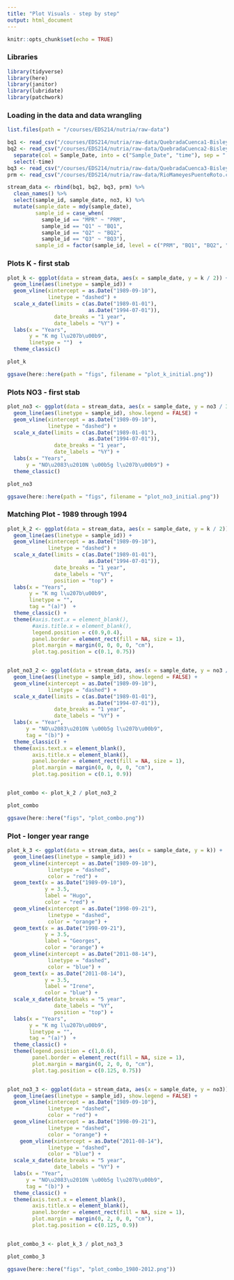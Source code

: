```yaml
---
title: "Plot Visuals - step by step"
output: html_document
---
```


```r
knitr::opts_chunk$set(echo = TRUE)
```

### Libraries
```r
library(tidyverse)
library(here)
library(janitor)
library(lubridate)
library(patchwork)
```


### Loading in the data and data wrangling
```r
list.files(path = "/courses/EDS214/nutria/raw-data")

bq1 <- read_csv("/courses/EDS214/nutria/raw-data/QuebradaCuenca1-Bisley.csv", na = c("-9999", "-9999.00"))
bq2 <- read_csv("/courses/EDS214/nutria/raw-data/QuebradaCuenca2-Bisley.csv", na = c("-9999", "-9999.00")) %>% 
  separate(col = Sample_Date, into = c("Sample_Date", "time"), sep = " ") %>% 
  select(-time)
bq3 <- read_csv("/courses/EDS214/nutria/raw-data/QuebradaCuenca3-Bisley.csv", na = c("-9999", "-9999.00"))
prm <- read_csv("/courses/EDS214/nutria/raw-data/RioMameyesPuenteRoto.csv", na = c("-9999", "-9999.00"))

stream_data <- rbind(bq1, bq2, bq3, prm) %>% 
  clean_names() %>% 
  select(sample_id, sample_date, no3, k) %>% 
  mutate(sample_date = mdy(sample_date),
         sample_id = case_when(
           sample_id == "MPR" ~ "PRM",
           sample_id == "Q1" ~ "BQ1",
           sample_id == "Q2" ~ "BQ2",
           sample_id == "Q3" ~ "BQ3"),
         sample_id = factor(sample_id, level = c("PRM", "BQ1", "BQ2", "BQ3")))

```


### Plots K - first stab
```r
plot_k <- ggplot(data = stream_data, aes(x = sample_date, y = k / 2)) +
  geom_line(aes(linetype = sample_id)) +
  geom_vline(xintercept = as.Date("1989-09-10"), 
             linetype = "dashed") +
  scale_x_date(limits = c(as.Date("1989-01-01"), 
                          as.Date("1994-07-01")), 
               date_breaks = "1 year", 
               date_labels = "%Y") +
  labs(x = "Years", 
       y = "K mg l\u207b\u00b9",
       linetype = "")  +
  theme_classic()

plot_k

ggsave(here::here(path = "figs", filename = "plot_k_initial.png"))
```

### Plots NO3 - first stab
```r
plot_no3 <- ggplot(data = stream_data, aes(x = sample_date, y = no3 / 3)) +
  geom_line(aes(linetype = sample_id), show.legend = FALSE) +
  geom_vline(xintercept = as.Date("1989-09-10"), 
             linetype = "dashed") +
  scale_x_date(limits = c(as.Date("1989-01-01"), 
                          as.Date("1994-07-01")), 
               date_breaks = "1 year", 
               date_labels = "%Y") +
  labs(x = "Years", 
      y = "NO\u2083\u2010N \u00b5g l\u207b\u00b9") +
  theme_classic()

plot_no3

ggsave(here::here(path = "figs", filename = "plot_no3_initial.png"))
```


### Matching Plot - 1989 through 1994
```r
plot_k_2 <- ggplot(data = stream_data, aes(x = sample_date, y = k / 2)) +
  geom_line(aes(linetype = sample_id)) +
  geom_vline(xintercept = as.Date("1989-09-10"), 
             linetype = "dashed") +
  scale_x_date(limits = c(as.Date("1989-01-01"), 
                          as.Date("1994-07-01")), 
               date_breaks = "1 year", 
               date_labels = "%Y", 
               position = "top") +
  labs(x = "Years", 
       y = "K mg l\u207b\u00b9",
       linetype = "",
       tag = "(a)")  +
  theme_classic() +
  theme(#axis.text.x = element_blank(),
        #axis.title.x = element_blank(),
        legend.position = c(0.9,0.4),
        panel.border = element_rect(fill = NA, size = 1),
        plot.margin = margin(0, 0, 0, 0, "cm"),
        plot.tag.position = c(0.1, 0.75))


plot_no3_2 <- ggplot(data = stream_data, aes(x = sample_date, y = no3 / 3)) +
  geom_line(aes(linetype = sample_id), show.legend = FALSE) +
  geom_vline(xintercept = as.Date("1989-09-10"), 
             linetype = "dashed") +
  scale_x_date(limits = c(as.Date("1989-01-01"), 
                          as.Date("1994-07-01")), 
               date_breaks = "1 year", 
               date_labels = "%Y") +
  labs(x = "Year", 
      y = "NO\u2083\u2010N \u00b5g l\u207b\u00b9",
      tag = "(b)") +
  theme_classic() +
  theme(axis.text.x = element_blank(),
        axis.title.x = element_blank(),
        panel.border = element_rect(fill = NA, size = 1),
        plot.margin = margin(0, 0, 0, 0, "cm"),
        plot.tag.position = c(0.1, 0.9))


plot_combo <- plot_k_2 / plot_no3_2

plot_combo

ggsave(here::here("figs", "plot_combo.png"))
```

### Plot - longer year range
```r
plot_k_3 <- ggplot(data = stream_data, aes(x = sample_date, y = k)) +
  geom_line(aes(linetype = sample_id)) +
  geom_vline(xintercept = as.Date("1989-09-10"), 
             linetype = "dashed",
             color = "red") +
  geom_text(x = as.Date("1989-09-10"), 
            y = 3.5, 
            label = "Hugo",
            color = "red") +
  geom_vline(xintercept = as.Date("1998-09-21"),
             linetype = "dashed",
             color = "orange") +
  geom_text(x = as.Date("1998-09-21"),
            y = 3.5,
            label = "Georges",
            color = "orange") +
  geom_vline(xintercept = as.Date("2011-08-14"),
             linetype = "dashed",
             color = "blue") +
  geom_text(x = as.Date("2011-08-14"),
            y = 3.5,
            label = "Irene",
            color = "blue") +
  scale_x_date(date_breaks = "5 year", 
               date_labels = "%Y", 
               position = "top") +
  labs(x = "Years", 
       y = "K mg l\u207b\u00b9",
       linetype = "",
       tag = "(a)")  +
  theme_classic() +
  theme(legend.position = c(1,0.6),
        panel.border = element_rect(fill = NA, size = 1),
        plot.margin = margin(0, 2, 0, 0, "cm"),
        plot.tag.position = c(0.125, 0.75))


plot_no3_3 <- ggplot(data = stream_data, aes(x = sample_date, y = no3)) +
  geom_line(aes(linetype = sample_id), show.legend = FALSE) +
  geom_vline(xintercept = as.Date("1989-09-10"), 
             linetype = "dashed", 
             color = "red") +
  geom_vline(xintercept = as.Date("1998-09-21"),
             linetype = "dashed",
             color = "orange") +
    geom_vline(xintercept = as.Date("2011-08-14"),
             linetype = "dashed",
             color = "blue") +
  scale_x_date(date_breaks = "5 year", 
               date_labels = "%Y") +
  labs(x = "Year", 
      y = "NO\u2083\u2010N \u00b5g l\u207b\u00b9",
      tag = "(b)") +
  theme_classic() +
  theme(axis.text.x = element_blank(),
        axis.title.x = element_blank(),
        panel.border = element_rect(fill = NA, size = 1),
        plot.margin = margin(0, 2, 0, 0, "cm"),
        plot.tag.position = c(0.125, 0.9))


plot_combo_3 <- plot_k_3 / plot_no3_3

plot_combo_3

ggsave(here::here("figs", "plot_combo_1980-2012.png"))
```

